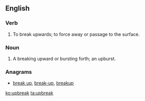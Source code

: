 ==English==

===Verb===
{{en-verb|upbreaks|upbreaking|upbroke|upbroken}}

# {{intransitive}} To break upwards; to force away or passage to the surface.

===Noun===
{{en-noun}}

# A breaking upward or bursting forth; an upburst.
#: {{rfquotek|Elizabeth Barrett Browning}}

===Anagrams===
* [[break up#English|break up]], [[break-up#English|break-up]], [[breakup#English|breakup]]

[[ko:upbreak]]
[[ta:upbreak]]